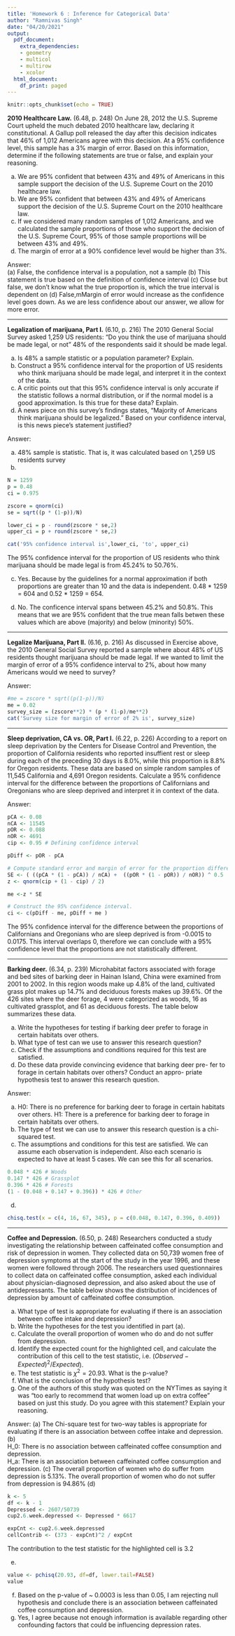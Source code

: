 ---
title: 'Homework 6 : Inference for Categorical Data'
author: "Ramnivas Singh"
date: "04/20/2021"
output:
  pdf_document:
    extra_dependencies:
    - geometry
    - multicol
    - multirow
    - xcolor
  html_document:
    df_print: paged
---

```{r setup, include=FALSE}
knitr::opts_chunk$set(echo = TRUE)
```

**2010 Healthcare Law.** (6.48, p. 248) On June 28, 2012 the U.S. Supreme Court upheld the much debated 2010 healthcare law, declaring it constitutional. A Gallup poll released the day after this decision indicates that 46% of 1,012 Americans agree with this decision. At a 95% confidence level, this sample has a 3% margin of error. Based on this information, determine if the following statements are true or false, and explain your reasoning.

(a) We are 95% confident that between 43% and 49% of Americans in this sample support the decision of the U.S. Supreme Court on the 2010 healthcare law.
(b) We are 95% confident that between 43% and 49% of Americans support the decision of the U.S. Supreme Court on the 2010 healthcare law.
(c) If we considered many random samples of 1,012 Americans, and we calculated the sample proportions of those who support the decision of the U.S. Supreme Court, 95% of those sample proportions will be between 43% and 49%.
(d) The margin of error at a 90% confidence level would be higher than 3%.

Answer:\
(a) False, the confidence interval is a population, not a sample
(b) This statement is true based on the definition of confidence interval
(c) Close but false, we don’t know what the true proportion is, which the true interval is dependent on
(d) False,mMargin of error would increase as the confidence level goes down. As we are less confidence about our answer, we allow for more error.


--------------------------------------------------------------------------------

\clearpage

**Legalization of marijuana, Part I.** (6.10, p. 216) The 2010 General Social Survey asked 1,259 US residents: "Do you think the use of marijuana should be made legal, or not" 48% of the respondents said it should be made legal.

(a) Is 48% a sample statistic or a population parameter? Explain.
(b) Construct a 95% confidence interval for the proportion of US residents who think marijuana should be made legal, and interpret it in the context of the data.
(c) A critic points out that this 95% confidence interval is only accurate if the statistic follows a normal distribution, or if the normal model is a good approximation. Is this true for these data? Explain.
(d) A news piece on this survey's findings states, "Majority of Americans think marijuana should be legalized." Based on your confidence interval, is this news piece's statement justified?


Answer:

(a) 48% sample is statistic. That is, it was calculated based on 1,259 US residents survey
(b) 

```{r}
N = 1259
p = 0.48
ci = 0.975

zscore = qnorm(ci)
se = sqrt((p * (1-p))/N)

lower_ci = p - round(zscore * se,2)
upper_ci = p + round(zscore * se,2)

cat('95% confidence interval is',lower_ci, 'to', upper_ci)

```

The 95% confidence interval for the proportion of US residents who think marijuana should be made legal is from 45.24% to 50.76%.

(c)
Yes. Because by the guidelines for a normal approximation if both proportions are greater than 10 and the data is independent. 
0.48 * 1259 = 604 and 0.52 * 1259 = 654. \

(d) No. The conficence interval spans between 45.2% and 50.8%. This means that we are 95% confident that the true mean falls betwen these values which are above (majority) and below (minority) 50%.

--------------------------------------------------------------------------------

\clearpage

**Legalize Marijuana, Part II.** (6.16, p. 216) As discussed in Exercise above, the 2010 General Social Survey reported a sample where about 48% of US residents thought marijuana should be made legal. If we wanted to limit the margin of error of a 95% confidence interval to 2%, about how many Americans would we need to survey?

Answer:

```{r}
#me = zscore * sqrt((p(1-p))/N)
me = 0.02
survey_size = (zscore**2) * (p * (1-p)/me**2)
cat('Survey size for margin of error of 2% is', survey_size)
```




--------------------------------------------------------------------------------

\clearpage

**Sleep deprivation, CA vs. OR, Part I.** (6.22, p. 226) According to a report on sleep deprivation by the Centers for Disease Control and Prevention, the proportion of California residents who reported insuffient rest or sleep during each of the preceding 30 days is 8.0%, while this proportion is 8.8% for Oregon residents. These data are based on simple random samples of 11,545 California and 4,691 Oregon residents. Calculate a 95% confidence interval for the difference between the proportions of Californians and Oregonians who are sleep deprived and interpret it in context of the data.

Answer:
```{r}
pCA <- 0.08
nCA <- 11545
pOR <- 0.088
nOR <- 4691
cip <- 0.95 # Defining confidence interval

pDiff <- pOR - pCA

# Compute standard error and margin of error for the proportion difference.
SE <- ( ((pCA * (1 - pCA)) / nCA) +  ((pOR * (1 - pOR)) / nOR)) ^ 0.5
z <- qnorm(cip + (1 - cip) / 2)

me <-z * SE

# Construct the 95% confidence interval.
ci <- c(pDiff - me, pDiff + me )
```

The 95% confidence interval for the difference between the proportions of Californians and Oregonians who are sleep deprived is from -0.0015 to 0.0175.
This interval overlaps 0, therefore we can conclude with a 95% confidence level that the proportions are not statistically different. 

--------------------------------------------------------------------------------

\clearpage

**Barking deer.** (6.34, p. 239) Microhabitat factors associated with forage and bed sites of barking deer in Hainan Island, China were examined from 2001 to 2002. In this region woods make up 4.8% of the land, cultivated grass plot makes up 14.7% and deciduous forests makes up 39.6%. Of the 426 sites where the deer forage, 4 were categorized as woods, 16 as cultivated grassplot, and 61 as deciduous forests. The table below summarizes these data.

\begin{center}
\begin{tabular}{c c c c c}
Woods	& Cultivated grassplot	& Deciduous forests	 & Other & Total \\
\hline 
4		& 16					& 61			     & 345	 & 426 \\
\end{tabular}
\end{center}

(a) Write the hypotheses for testing if barking deer prefer to forage in certain habitats over others.
(b) What type of test can we use to answer this research question?
(c) Check if the assumptions and conditions required for this test
are satisfied.
(d) Do these data provide convincing evidence that barking deer pre-
fer to forage in certain habitats over others? Conduct an appro- priate hypothesis test to answer this research question.

Answer:

(a) H0: There is no preference for barking deer to forage in certain habitats over others. H1: There is a preference for barking deer to forage in certain habitats over others.
(b) The type of test we can use to answer this research question is a chi-squared test.
(c) The assumptions and conditions for this test are satisfied. We can assume each observation is independent. Also each scenario is expected to have at least 5 cases. We can see this for all scenarios.

```{r}
0.048 * 426 # Woods
0.147 * 426 # Grassplot
0.396 * 426 # Forests
(1 - (0.048 + 0.147 + 0.396)) * 426 # Other

```
(d) 
```{r}
chisq.test(x = c(4, 16, 67, 345), p = c(0.048, 0.147, 0.396, 0.409))
```

--------------------------------------------------------------------------------

\clearpage


**Coffee and Depression.** (6.50, p. 248) Researchers conducted a study investigating the relationship between caffeinated coffee consumption and risk of depression in women. They collected data on 50,739 women free of depression symptoms at the start of the study in the year 1996, and these women were followed through 2006. The researchers used questionnaires to collect data on caffeinated coffee consumption, asked each individual about physician-diagnosed depression, and also asked about the use of antidepressants. The table below shows the distribution of incidences of depression by amount of caffeinated coffee consumption.

\small
\begin{center}
\begin{tabular}{l  l rrrrrr}
	&  \multicolumn{1}{c}{}		& \multicolumn{5}{c}{\textit{Caffeinated coffee consumption}} \\
\cline{3-7}
	&		& $\le$ 1	& 2-6	& 1	& 2-3	& $\ge$ 4	&   \\
	&		& cup/week	& cups/week	& cup/day	& cups/day	& cups/day	& Total  \\
\cline{2-8}
\textit{Clinical} & Yes	& 670 & \fbox{\textcolor{blue}{373}}	& 905	& 564	& 95 	& 2,607 \\
\textit{depression}	& No& 11,545	& 6,244	& 16,329	& 11,726	& 2,288 	& 48,132 \\
\cline{2-8}
				& Total	& 12,215	& 6,617 & 17,234	& 12,290	& 2,383 	& 50,739 \\
\cline{2-8}
\end{tabular}
\end{center}


(a) What type of test is appropriate for evaluating if there is an association between coffee intake and depression?
(b) Write the hypotheses for the test you identified in part (a).
(c) Calculate the overall proportion of women who do and do not suffer from depression.
(d) Identify the expected count for the highlighted cell, and calculate the contribution of this cell to the test statistic, i.e. ($Observed - Expected)^2 / Expected$).
(e) The test statistic is $\chi^2=20.93$. What is the p-value?
(f) What is the conclusion of the hypothesis test?
(g) One of the authors of this study was quoted on the NYTimes as saying it was "too early to recommend that women load up on extra coffee" based on just this study. Do you agree with this statement? Explain your reasoning.

Answer:
(a) The Chi-square test for two-way tables is appropriate for evaluating if there is an association between coffee intake and depression.
(b) \
H_0: There is no association between caffeinated coffee consumption and depression.\
H_a: There is an association between caffeinated coffee consumption and depression.
(c) The overall proportion of women who do suffer from depression is 5.13%. The overall proportion of women who do not suffer from depression is 94.86%
(d) 
```{r}
k <- 5
df <- k - 1
Depressed <- 2607/50739
cup2.6.week.depressed <- Depressed * 6617

expCnt <- cup2.6.week.depressed
cellContrib <- (373 - expCnt)^2 / expCnt
```
The contribution to the test statistic for the highlighted cell is 3.2

(e) 
```{r}
value <- pchisq(20.93, df=df, lower.tail=FALSE)
value
```
(f) Based on the p-value of ~ 0.0003 is less than 0.05, I am rejecting null hypothesis and conclude there is an association between caffeinated coffee consumption and depression.
(g) Yes, I agree because not enough information is available regarding other confounding factors that could be influencing depression rates.



